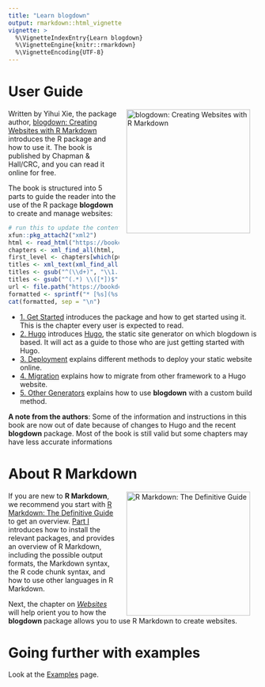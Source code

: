 ```yaml
---
title: "Learn blogdown"
output: rmarkdown::html_vignette
vignette: >
  %\VignetteIndexEntry{Learn blogdown}
  %\VignetteEngine{knitr::rmarkdown}
  %\VignetteEncoding{UTF-8}
---
```


# User Guide

<a href="https://bookdown.org/yihui/blogdown/"><img src="https://bookdown.org/yihui/blogdown/images/cover.png" alt="blogdown: Creating Websites with R Markdown" width="250" style="padding: 0 15px; float: right;"/></a>

Written by Yihui Xie, the package author, [blogdown: Creating Websites with R Markdown](https://bookdown.org/yihui/blogdown/) introduces the R package and how to use it. The book is published by Chapman & Hall/CRC, and you can read it online for free.

The book is structured into 5 parts to guide the reader into the use of the R package **blogdown** to create and manage websites: 

```r
# run this to update the content below
xfun::pkg_attach2("xml2")
html <- read_html("https://bookdown.org/yihui/blogdown/")
chapters <- xml_find_all(html, "//li[@class='chapter']")
first_level <- chapters[which(purrr::map_lgl(xml_attr(chapters, 'data-level'), ~ grepl('^\\d+$', .x)))]
titles <- xml_text(xml_find_all(first_level, "a"))
titles <- gsub("^(\\d+)", "\\1.", titles)
titles <- gsub("^(.*) \\([*])$", "\\1", titles)
url <- file.path("https://bookdown.org/yihui/blogdown", xml_attr(first_level, "data-path"))
formatted <- sprintf("* [%s](%s)", titles, url)
cat(formatted, sep = "\n")
```


* [1. Get Started](https://bookdown.org/yihui/blogdown/get-started.html) introduces the package and how to get started using it. This is the chapter every user is expected to read.
* [2. Hugo](https://bookdown.org/yihui/blogdown/hugo.html) introduces [Hugo](https://gohugo.io), the static site generator on which blogdown is based. It will act as a guide to those who are just getting started with Hugo.
* [3. Deployment](https://bookdown.org/yihui/blogdown/deployment.html) explains different methods to deploy your static website online.
* [4. Migration](https://bookdown.org/yihui/blogdown/migration.html) explains how to migrate from other framework to a Hugo website.
* [5. Other Generators](https://bookdown.org/yihui/blogdown/other-generators.html) explains how to use **blogdown** with a custom build method.


**A note from the authors**: Some of the information and instructions in this book are now out of date because of changes to Hugo and the recent  **blogdown** package. Most of the book is still valid but some chapters may have less accurate informations

# About R Markdown

<a href="https://bookdown.org/yihui/rmarkdown/"><img src="https://bookdown.org/yihui/rmarkdown/images/cover.png" alt="R Markdown: The Definitive Guide" width="250" style="padding: 0 15px; float: right;"/></a>

If you are new to **R Markdown**, we recommend you start with [R Markdown: The Definitive Guide](https://bookdown.org/yihui/rmarkdown/) to get an overview. [Part I](https://bookdown.org/yihui/rmarkdown/installation.html) introduces how to install the relevant packages, and provides an overview of R Markdown, including the possible output formats, the Markdown syntax, the R code chunk syntax, and how to use other languages in R Markdown.

Next, the chapter on [_Websites_](https://bookdown.org/yihui/rmarkdown/websites.html) will help orient you to how the **blogdown** package allows you to use R Markdown to create websites. 

# Going further with examples

Look at the [Examples](articles/examples.html) page.
